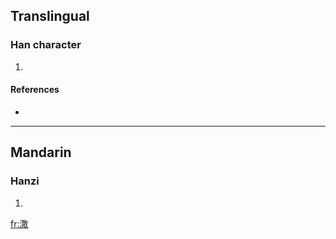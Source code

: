 ==Translingual==

===Han character===
{{Han char|rn=85|rad=水|as=12|sn=15|four=|canj=水廿月大 (ETBK)}}

# {{defn|Han|sort=水12}}

====References====
* {{Han ref|kx=0650.300|dkj=18288|dj=1061.110|hdz=31737.010|uh=6F75|ud=28533}}

----

==Mandarin==

===Hanzi===
{{cmn-hanzi|pin=[[sàn]] ([[san4]])|wg=san<sup>4</sup>}}

# {{defn|Mandarin}}

[[fr:潵]]